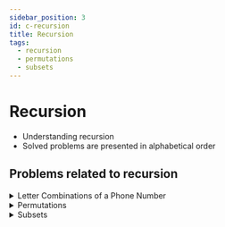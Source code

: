 ```yaml
---
sidebar_position: 3 
id: c-recursion
title: Recursion
tags:
  - recursion
  - permutations
  - subsets
---
```



# Recursion

- Understanding recursion
- Solved problems are presented in alphabetical order

## Problems related to recursion 

<details> 
<summary> Letter Combinations of a Phone Number </summary> 

### [↗ Letter Combinations of a Phone Number](./d-backtracking.mdx)

</details>

<details> 
<summary> Permutations </summary> 

### [↗ See LeetCode Problem #46](https://leetcode.com/problems/permutations/)

<Tabs>
<TabItem value="java" label="Java">

```java showLineNumbers
import java.util.List;
import java.util.ArrayList;
import java.util.Deque;
import java.util.ArrayDeque;

public class Solution {
    public static List<List<Integer>> permute(int[] nums) {

        int leftIndex = 0;
        int matchedIndex = 0;

        List<Integer> matchedList = new ArrayList<>();
        List <List<Integer>> resultLists = new ArrayList<>();
                //  Output list of lists to be returned
        List<List<Integer>> outputPermutations = new ArrayList<>();

        //  Queue to create a list of all permutations
        Deque<List<Integer>> allPermutations = new ArrayDeque<>();

        //  Add (to the list of all permutations) an empty list first
        allPermutations.add(new ArrayList<>());

        for (int currentElement : nums) {

            int sizeAllPermutations = allPermutations.size();

            for (int i = 0; i < sizeAllPermutations; i++){
                //  Remove and store that last (old) permutation
                List<Integer> oldPermutation = allPermutations.poll();

                //  Create new permutation
                //  Add the currentElement at every index
                for (int j = 0; j <= oldPermutation.size(); j++) {

                    List<Integer> newPermutation = new ArrayList<>(oldPermutation);
                    newPermutation.add(j, currentElement);

                    if (newPermutation.size() == nums.length) {
                       outputPermutations.add(newPermutation);
                    } else {
                        allPermutations.add(newPermutation);
                    }

                }

            }

        }

        return outputPermutations;

    }

    public static void main(String[] args) {

        // Example 1:
        int[] nums1 = {1,2,3};
        //  O/P: [[1,2,3],[1,3,2],[2,1,3],[2,3,1],[3,1,2],[3,2,1]]

        // Example 2:
        int[] nums2 = {0,1};
        //  O/P: [[0,1],[1,0]]

        // Example 3:
        int[] nums3 = {1};
        //  O/P: [[1]]

        System.out.println(permute(nums1));
        System.out.println(permute(nums2));
        System.out.println(permute(nums3));

    }
}
```

</TabItem>
</Tabs>

</details>

<details> 
<summary> Subsets </summary> 

### [↗ See LeetCode Problem #78](https://leetcode.com/problems/subsets/)

<Tabs>
<TabItem value="java" label="Java">

```java showLineNumbers
import java.util.List;
import java.util.ArrayList;

public class Solution {
    public static List<List<Integer>> subsets(int[] nums) {

        //  Using Breadth First Search approach

        //  Declare the ouput set that is the set of all sets
        List<List<Integer>> outputSet = new ArrayList<>();

        //  Add an empty subset to the output list
        outputSet.add(new ArrayList<>());

        for (int currentElement : nums) {

            //  Store the size of the current output set
            int currentSize = outputSet.size();

            //  Add the current element to the existing subsets
            //      in the current output set
            for (int i = 0; i < currentSize; i++) {

                //  Declare the new subset created with current subset
                //      element from the output set
                List<Integer> newSubset =
                        new ArrayList<>(outputSet.get(i));

                //  Add the current element from the given array (nums)
                //      to the new subset
                newSubset.add(currentElement);

                //  Add the new subset to the output list
                outputSet.add(newSubset);

            }

        }

        return outputSet;
    }

    public static void main (String[] args) {
        // Example 1:
        int[] nums1 = {1,2,3};
        //  O/P: [[],[1],[2],[1,2],[3],[1,3],[2,3],[1,2,3]]

        // Example 2:
        int[] nums2 = {0};
        //  O/P: [[],[0]]

        System.out.println(subsets(nums1));
        System.out.println(subsets(nums2));

    }
}
```

</TabItem>
</Tabs>

</details>